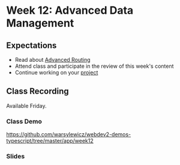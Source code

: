 # Week 12: Advanced Data Management

## Expectations

- Read about [Advanced Routing](/week12/advanced-data-management)
- Attend class and participate in the review of this week's content
- Continue working on your [project](/week12/project)

## Class Recording

Available Friday.

### Class Demo

https://github.com/warsylewicz/webdev2-demos-typescript/tree/master/app/week12

### Slides


<Slideshow file="/week12/slides" />

